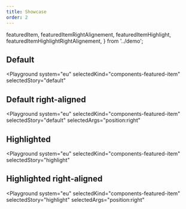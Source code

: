 ```yaml
---
title: Showcase
order: 2
---
```


  featuredItem,
  featuredItemRightAlignement,
  featuredItemHighlight,
  featuredItemHighlightRightAlignement,
} from '../demo';

## Default

<Playground
  system="eu"
  selectedKind="components-featured-item"
  selectedStory="default"
>
  <Html markup={featuredItem} />
</Playground>

## Default right-aligned

<Playground
  system="eu"
  selectedKind="components-featured-item"
  selectedStory="default"
  selectedArgs="position:right"
>
  <Html markup={featuredItemRightAlignement} />
</Playground>

## Highlighted

<Playground
  system="eu"
  selectedKind="components-featured-item"
  selectedStory="highlight"
>
  <Html markup={featuredItemHighlight} />
</Playground>

## Highlighted right-aligned

<Playground
  system="eu"
  selectedKind="components-featured-item"
  selectedStory="highlight"
  selectedArgs="position:right"
>
  <Html markup={featuredItemHighlightRightAlignement} />
</Playground>
